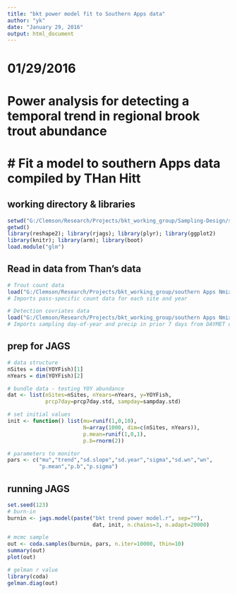 ```yaml
---
title: "bkt power model fit to Southern Apps data"
author: "yk"
date: "January 29, 2016"
output: html_document
---
```


# 01/29/2016
# Power analysis for detecting a temporal trend in regional brook trout abundance
# Fit a model to southern Apps data compiled by THan Hitt
==================================================================================

## working directory & libraries
```r
setwd("G:/Clemson/Research/Projects/bkt_working_group/Sampling-Design/southern_Apps")
getwd()
library(reshape2); library(rjags); library(plyr); library(ggplot2)
library(knitr); library(arm); library(boot)
load.module("glm")
```

## Read in data from Than's data
```r
# Trout count data
load("G:/Clemson/Research/Projects/bkt_working_group/southern Apps Nmix/2015-11-03 Than/BKTSouth_Nmix/Data_FishCountAr.RData")
# Imports pass-specific count data for each site and year

# Detection covriates data
load("G:/Clemson/Research/Projects/bkt_working_group/southern Apps Nmix/2015-11-03 Than/BKTSouth_Nmix/Data_DetectionCovsStd.RData")
# Imports sampling day-of-year and precip in prior 7 days from DAYMET data (standardized)
```

## prep for JAGS
```r
# data structure
nSites = dim(YOYFish)[1]
nYears = dim(YOYFish)[2]

# bundle data - testing YOY abundance
dat <- list(nSites=nSites, nYears=nYears, y=YOYFish,
            prcp7day=prcp7day.std, sampday=sampday.std)

# set initial values
init <- function() list(mu=runif(1,0,10), 
                        N=array(1000, dim=c(nSites, nYears)),
                        p.mean=runif(1,0,1),
                        p.b=rnorm(2))

# parameters to monitor
pars <- c("mu","trend","sd.slope","sd.year","sigma","sd.wn","wn",
          "p.mean","p.b","p.sigma")
```

## running JAGS
```r
set.seed(123)
# burn-in
burnin <- jags.model(paste("bkt trend power model.r", sep=""),
                           dat, init, n.chains=3, n.adapt=20000)

# mcmc sample
out <- coda.samples(burnin, pars, n.iter=10000, thin=10)
summary(out)
plot(out)

# gelman r value
library(coda)
gelman.diag(out)
```
